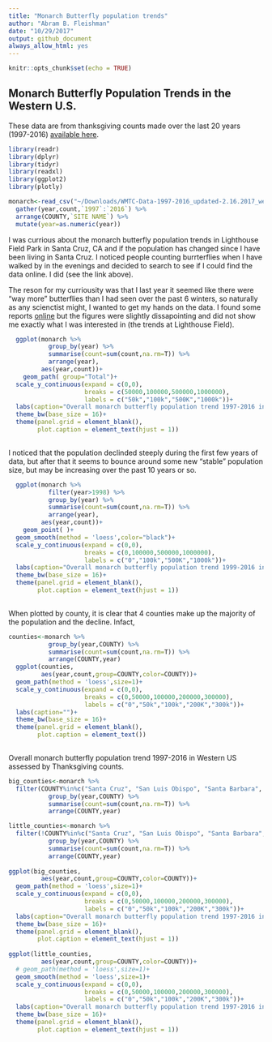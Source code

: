 ```yaml
---
title: "Monarch Butterfly population trends"
author: "Abram B. Fleishman"
date: "10/29/2017"
output: github_document
always_allow_html: yes
---
```


```r
knitr::opts_chunk$set(echo = TRUE)
```

## Monarch Butterfly Population Trends in the Western U.S.

These data are from thanksgiving counts made over the last 20 years (1997-2016) [available here](http://www.westernmonarchcount.org/wp-content/uploads/2014/10/WMTC-Data-1997-2016_updated-2.16.2017_website.xlsx).


```r
library(readr)
library(dplyr)
library(tidyr)
library(readxl)
library(ggplot2)
library(plotly)

monarch<-read_csv("~/Downloads/WMTC-Data-1997-2016_updated-2.16.2017_website.csv") %>%
  gather(year,count,`1997`:`2016`) %>% 
  arrange(COUNTY,`SITE NAME`) %>% 
  mutate(year=as.numeric(year))

```
I was currious about the monarch butterfly population trends in Lighthouse Field Park in Santa Cruz, CA and if the population has changed since I have been living in Santa Cruz.  I noticed people counting burrterflies when I have walked by in the evenings and decided to search to see if I could find the data online.  I did (see the link above).

The reson for my curriousity was that I last year it seemed like there were "way more" butterflies than I had seen over the past 6 winters, so naturally as any scienctist might, I wanted to get my hands on the data. I found some reports [online](https://static1.squarespace.com/static/53ac1211e4b0a7d6603b36c3/t/5601817de4b0f36f1e77635a/1442939261841/Monarch+Program+Report-+FY+14-15-+Final.pdf) but the figures were slightly dissapointing and did not show me exactly what I was interested in (the trends at Lighthouse Field).

```r

  ggplot(monarch %>% 
           group_by(year) %>%
           summarise(count=sum(count,na.rm=T)) %>%
           arrange(year),
         aes(year,count))+
    geom_path( group="Total")+
  scale_y_continuous(expand = c(0,0),
                     breaks = c(50000,100000,500000,1000000),
                     labels = c("50k","100k","500K","1000k"))+
  labs(caption="Overall monarch butterfly population trend 1997-2016 in Western US assessed by Thanksgiving counts.")+
  theme_bw(base_size = 16)+
  theme(panel.grid = element_blank(),
        plot.caption = element_text(hjust = 1))
  
```

I noticed that the population declinded steeply during the first few years of data, but after that it seems to bounce around some new "stable" population size, but may be increasing over the past 10 years or so.

```r

  ggplot(monarch %>% 
           filter(year>1998) %>% 
           group_by(year) %>%
           summarise(count=sum(count,na.rm=T)) %>%
           arrange(year),
         aes(year,count))+
    geom_point( )+
  geom_smooth(method = 'loess',color="black")+
  scale_y_continuous(expand = c(0,0),
                     breaks = c(0,100000,500000,1000000),
                     labels = c("0","100k","500K","1000k"))+
  labs(caption="Overall monarch butterfly population trend 1999-2016 in Western US assessed by Thanksgiving counts.")+
  theme_bw(base_size = 16)+
  theme(panel.grid = element_blank(),
        plot.caption = element_text(hjust = 1))
  
```

When plotted by county, it is clear that 4 counties make up the majority of the population and the decline.  Infact, 
```r
counties<-monarch %>% 
           group_by(year,COUNTY) %>%
           summarise(count=sum(count,na.rm=T)) %>%
           arrange(COUNTY,year)
  ggplot(counties,
         aes(year,count,group=COUNTY,color=COUNTY))+
  geom_path(method = 'loess',size=1)+
  scale_y_continuous(expand = c(0,0),
                     breaks = c(0,50000,100000,200000,300000),
                     labels = c("0","50k","100k","200K","300k"))+
  labs(caption="")+
  theme_bw(base_size = 16)+
  theme(panel.grid = element_blank(),
        plot.caption = element_text())
  
```
Overall monarch butterfly population trend 1997-2016 in Western US assessed by Thanksgiving counts.

```r
big_counties<-monarch %>% 
  filter(COUNTY%in%c("Santa Cruz", "San Luis Obispo", "Santa Barbara", "Ventura")) %>% 
           group_by(year,COUNTY) %>%
           summarise(count=sum(count,na.rm=T)) %>%
           arrange(COUNTY,year)

little_counties<-monarch %>% 
  filter(!COUNTY%in%c("Santa Cruz", "San Luis Obispo", "Santa Barbara", "Ventura")) %>% 
           group_by(year,COUNTY) %>%
           summarise(count=sum(count,na.rm=T)) %>%
           arrange(COUNTY,year)
  
ggplot(big_counties,
         aes(year,count,group=COUNTY,color=COUNTY))+
  geom_path(method = 'loess',size=1)+
  scale_y_continuous(expand = c(0,0),
                     breaks = c(0,50000,100000,200000,300000),
                     labels = c("0","50k","100k","200K","300k"))+
  labs(caption="Overall monarch butterfly population trend 1997-2016 in Western US assessed by Thanksgiving counts.")+
  theme_bw(base_size = 16)+
  theme(panel.grid = element_blank(),
        plot.caption = element_text(hjust = 1))
  
ggplot(little_counties,
         aes(year,count,group=COUNTY,color=COUNTY))+
  # geom_path(method = 'loess',size=1)+
  geom_smooth(method = 'loess',size=1)+
  scale_y_continuous(expand = c(0,0),
                     breaks = c(0,50000,100000,200000,300000),
                     labels = c("0","50k","100k","200K","300k"))+
  labs(caption="Overall monarch butterfly population trend 1997-2016 in Western US assessed by Thanksgiving counts.")+
  theme_bw(base_size = 16)+
  theme(panel.grid = element_blank(),
        plot.caption = element_text(hjust = 1))
  
```
